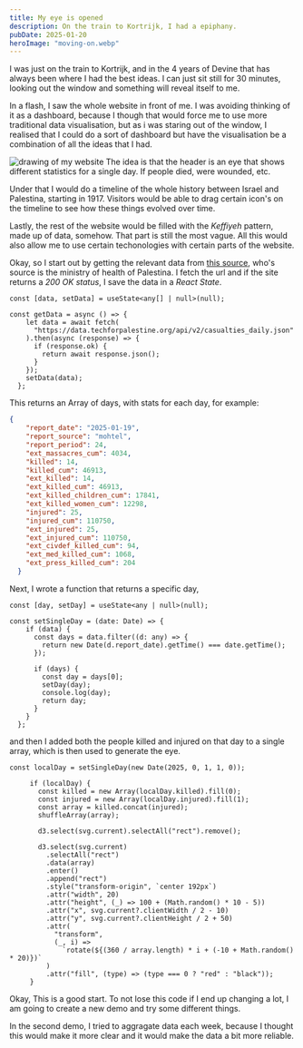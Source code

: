 ```yaml
---
title: My eye is opened
description: On the train to Kortrijk, I had a epiphany.
pubDate: 2025-01-20
heroImage: "moving-on.webp"
---
```



I was just on the train to Kortrijk, and in the 4 years of Devine that has always been where I had the best ideas. I can just sit still for 30 minutes, looking out the window and something will reveal itself to me.

In a flash, I saw the whole website in front of me. I was avoiding thinking of it as a dashboard, because I though that would force me to use more traditional data visualisation, but as i was staring out of the window, I realised that I could do a sort of dashboard but have the visualisation be a combination of all the ideas that I had.

![drawing of my website](/my-eye-is-opened/drawing.webp)
The idea is that the header is an eye that shows different statistics for a single day. If people died, were wounded, etc.

Under that I would do a timeline of the whole history between Israel and Palestina, starting in 1917. Visitors would be able to drag certain icon's on the timeline to see how these things evolved over time.

Lastly, the rest of the website would be filled with the *Keffiyeh* pattern, made up of data, somehow. That part is still the most vague.
All this would also allow me to use certain techonologies with certain parts of the website.

Okay, so I start out by getting the relevant data from [this source](https://data.techforpalestine.org/docs/casualties-daily/), who's source is the ministry of health of Palestina. I fetch the url and if the site returns a *200 OK status*, I save the data in a *React State*.

```tsx
const [data, setData] = useState<any[] | null>(null);

const getData = async () => {
    let data = await fetch(
      "https://data.techforpalestine.org/api/v2/casualties_daily.json"
    ).then(async (response) => {
      if (response.ok) {
        return await response.json();
      }
    });
    setData(data);
  };
```

This returns an Array of days, with stats for each day, for example:

```json
{
    "report_date": "2025-01-19",
    "report_source": "mohtel",
    "report_period": 24,
    "ext_massacres_cum": 4034,
    "killed": 14,
    "killed_cum": 46913,
    "ext_killed": 14,
    "ext_killed_cum": 46913,
    "ext_killed_children_cum": 17841,
    "ext_killed_women_cum": 12298,
    "injured": 25,
    "injured_cum": 110750,
    "ext_injured": 25,
    "ext_injured_cum": 110750,
    "ext_civdef_killed_cum": 94,
    "ext_med_killed_cum": 1068,
    "ext_press_killed_cum": 204
  }
```

Next, I wrote a function that returns a specific day,

```tsx
const [day, setDay] = useState<any | null>(null);

const setSingleDay = (date: Date) => {
    if (data) {
      const days = data.filter((d: any) => {
        return new Date(d.report_date).getTime() === date.getTime();
      });

      if (days) {
        const day = days[0];
        setDay(day);
        console.log(day);
        return day;
      }
    }
  };
```
 and then I added both the people killed and injured on that day to a single array, which is then used to generate the eye.

 ```tsx
 const localDay = setSingleDay(new Date(2025, 0, 1, 1, 0));

      if (localDay) {
        const killed = new Array(localDay.killed).fill(0);
        const injured = new Array(localDay.injured).fill(1);
        const array = killed.concat(injured);
        shuffleArray(array);

        d3.select(svg.current).selectAll("rect").remove();

        d3.select(svg.current)
          .selectAll("rect")
          .data(array)
          .enter()
          .append("rect")
          .style("transform-origin", `center 192px`)
          .attr("width", 20)
          .attr("height", (_) => 100 + (Math.random() * 10 - 5))
          .attr("x", svg.current?.clientWidth / 2 - 10)
          .attr("y", svg.current?.clientHeight / 2 + 50)
          .attr(
            "transform",
            (_, i) =>
              `rotate(${(360 / array.length) * i + (-10 + Math.random() * 20)})`
          )
          .attr("fill", (type) => (type === 0 ? "red" : "black"));
      }
```

<Demo title='Eye tests' type='GSAP'>
<DemoEye client:only="react" />

Okay, This is a good start. To not lose this code if I end up changing a lot, I am going to create a new demo and try some different things.

<DemoEye2 client:only="react" />
</Demo>

In the second demo, I tried to aggragate data each week, because I thought this would make it more clear and it would make the data a bit more reliable.
